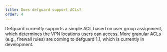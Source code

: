 ```yaml
---
title: Does defguard support ACLs?
order: 4
---
```


Defguard currently supports a simple ACL based on user group assignment, which determines the VPN locations users can access.
More granular ACLs (e.g., firewall rules) are coming to defguard 1.1, which is currently in development.
